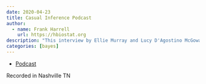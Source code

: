 ```yaml
---
date: 2020-04-23
title: Casual Inference Podcast
author:
  - name: Frank Harrell
    url: https://hbiostat.org
description: "This interview by Ellie Murray and Lucy D'Agostino McGowan for their _Casual Inference_ podcast recorded 2020-02-26 is titled _Getting Bayesian_"
categories: [bayes]
---
```


* [Podcast](http://casualinfer.libsyn.com/frank-harrell?tdest_id=1654928)

Recorded in Nashville TN
